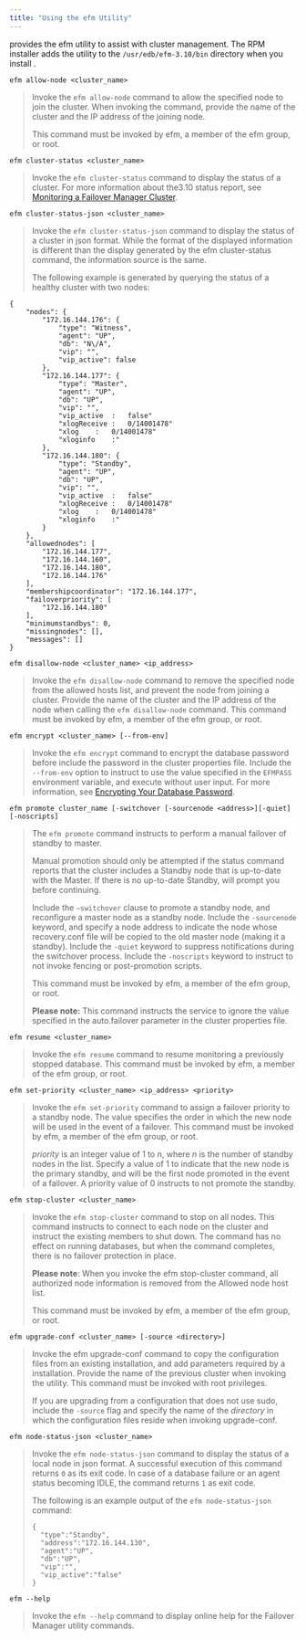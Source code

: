 ```yaml
---
title: "Using the efm Utility"
---
```


<div id="using_efm_utility" class="registered_link"></div>

provides the efm utility to assist with cluster management. The RPM installer adds the utility to the `/usr/edb/efm-3.10/bin` directory when you install .

<div id="efm_allow_node" class="registered_link"></div>

`efm allow-node <cluster_name>`

> Invoke the `efm allow-node` command to allow the specified node to join the cluster. When invoking the command, provide the name of the cluster and the IP address of the joining node.
>
> This command must be invoked by efm, a member of the efm group, or root.

<div id="efm_cluster_status" class="registered_link"></div>

`efm cluster-status <cluster_name>`

> Invoke the `efm cluster-status` command to display the status of a cluster. For more information about the3.10 status report, see [Monitoring a Failover Manager Cluster](06_monitoring_efm_cluster/#monitoring_efm_cluster).

<div id="efm_cluster_status-json" class="registered_link"></div>

`efm cluster-status-json <cluster_name>`

> Invoke the `efm cluster-status-json` command to display the status of a cluster in json format. While the format of the displayed information is different than the display generated by the efm cluster-status command, the information source is the same.
>
> The following example is generated by querying the status of a healthy cluster with two nodes:

```text
{
    "nodes": {
        "172.16.144.176": {
            "type": "Witness",
            "agent": "UP",
            "db": "N\/A",
            "vip": "",
            "vip_active": false
        },
        "172.16.144.177": {
            "type": "Master",
            "agent": "UP",
            "db": "UP",
            "vip": "",
            "vip_active  :   false"
            "xlogReceive :   0/14001478"
            "xlog    :   0/14001478"
            "xloginfo    :"
        },
        "172.16.144.180": {
            "type": "Standby",
            "agent": "UP",
            "db": "UP",
            "vip": "",
            "vip_active  :   false"
            "xlogReceive :   0/14001478"
            "xlog    :   0/14001478"
            "xloginfo    :"
        }
    },
    "allowednodes": [
        "172.16.144.177",
        "172.16.144.160",
        "172.16.144.180",
        "172.16.144.176"
    ],
    "membershipcoordinator": "172.16.144.177",
    "failoverpriority": [
        "172.16.144.180"
    ],
    "minimumstandbys": 0,
    "missingnodes": [],
    "messages": []
}
```

<div id="efm_disallow_node" class="registered_link"></div>

`efm disallow-node <cluster_name> <ip_address>`

> Invoke the `efm disallow-node` command to remove the specified node from the allowed hosts list, and prevent the node from joining a cluster. Provide the name of the cluster and the IP address of the node when calling the `efm disallow-node` command. This command must be invoked by efm, a member of the efm group, or root.

<div id="efm_encrypt" class="registered_link"></div>

`efm encrypt <cluster_name> [--from-env]`

> Invoke the `efm encrypt` command to encrypt the database password before include the password in the cluster properties file. Include the `--from-env` option to instruct to use the value specified in the `EFMPASS` environment variable, and execute without user input. For more information, see [Encrypting Your Database Password](04_configuring_efm/01_cluster_properties/01_encrypting_database_password/#encrypting_database_password).

<div id="efm_promote" class="registered_link"></div>

`efm promote cluster_name [-switchover [-sourcenode <address>][-quiet][-noscripts]`

> The `efm promote` command instructs to perform a manual failover of standby to master.
>
> Manual promotion should only be attempted if the status command reports that the cluster includes a Standby node that is up-to-date with the Master. If there is no up-to-date Standby, will prompt you before continuing.
>
> Include the `–switchover` clause to promote a standby node, and reconfigure a master node as a standby node. Include the `-sourcenode` keyword, and specify a node address to indicate the node whose recovery.conf file will be copied to the old master node (making it a standby). Include the `-quiet` keyword to suppress notifications during the switchover process. Include the `-noscripts` keyword to instruct to not invoke fencing or post-promotion scripts.
>
> This command must be invoked by efm, a member of the efm group, or root.
>
> **Please note:** This command instructs the service to ignore the value specified in the auto.failover parameter in the cluster properties file.

<div id="efm_resume" class="registered_link"></div>

`efm resume <cluster_name>`

> Invoke the `efm resume` command to resume monitoring a previously stopped database. This command must be invoked by efm, a member of the efm group, or root.

<div id="efm_set_priority" class="registered_link"></div>

`efm set-priority <cluster_name> <ip_address> <priority>`

> Invoke the `efm set-priority` command to assign a failover priority to a standby node. The value specifies the order in which the new node will be used in the event of a failover. This command must be invoked by efm, a member of the efm group, or root.
>
> *priority* is an integer value of 1 to *n*, where *n* is the number of standby nodes in the list. Specify a value of 1 to indicate that the new node is the primary standby, and will be the first node promoted in the event of a failover. A priority value of 0 instructs to not promote the standby.

<div id="efm_stop_cluster" class="registered_link"></div>

`efm stop-cluster <cluster_name>`

> Invoke the `efm stop-cluster` command to stop on all nodes. This command instructs to connect to each node on the cluster and instruct the existing members to shut down. The command has no effect on running databases, but when the command completes, there is no failover protection in place.
>
> **Please note**: When you invoke the efm stop-cluster command, all authorized node information is removed from the Allowed node host list.
>
> This command must be invoked by efm, a member of the efm group, or root.

<div id="efm_upgrade_conf" class="registered_link"></div>

`efm upgrade-conf <cluster_name> [-source <directory>]`

> Invoke the efm upgrade-conf command to copy the configuration files from an existing installation, and add parameters required by a installation. Provide the name of the previous cluster when invoking the utility. This command must be invoked with root privileges.
>
> If you are upgrading from a configuration that does not use sudo, include the `-source` flag and specify the name of the *directory* in which the configuration files reside when invoking upgrade-conf.

<div id="efm_node_status_json" class="registered_link"></div>

`efm node-status-json <cluster_name>`

> Invoke the `efm node-status-json` command to display the status of a local node in json format. A successful execution of this command returns `0` as its exit code. In case of a database failure or an agent status becoming IDLE, the command returns `1` as exit code.
>
> The following is an example output of the `efm node-status-json` command:
>
> ```text
> {
>   "type":"Standby",
>   "address":"172.16.144.130",
>   "agent":"UP",
>   "db":"UP",
>   "vip":"",
>   "vip_active":"false"
> }
> ```

<div id="efm_help" class="registered_link"></div>

`efm --help`

> Invoke the `efm --help` command to display online help for the Failover Manager utility commands.
